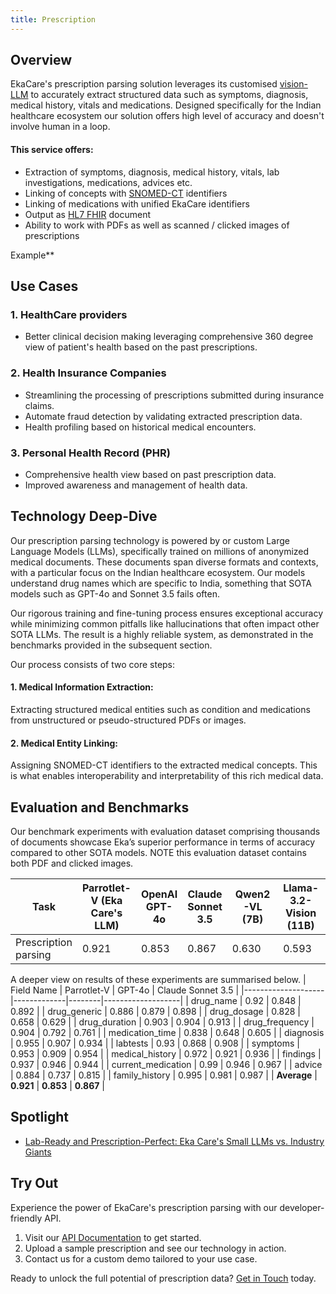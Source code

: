 ```yaml
---
title: Prescription
---
```


## Overview  

EkaCare's prescription parsing solution leverages its customised [vision-LLM](https://info.eka.care/services/lab-ready-and-prescription-perfect-ekas-small-llms-vs-industry-giants) 
to accurately extract structured data such as symptoms, diagnosis, medical history, vitals and medications. Designed specifically for the Indian healthcare ecosystem our solution offers high level of accuracy and doesn't involve human in a loop. 

#### This service offers:
- Extraction of symptoms, diagnosis, medical history, vitals, lab investigations, medications, advices etc.
- Linking of concepts with [SNOMED-CT](https://www.snomed.org/) identifiers
- Linking of medications with unified EkaCare identifiers 
- Output as [HL7 FHIR](https://www.hl7.org/fhir/overview.html) document
- Ability to work with PDFs as well as scanned / clicked images of prescriptions

Example**

## Use Cases  

### 1. **HealthCare providers**  
  - Better clinical decision making leveraging comprehensive 360 degree view of patient's health based on the past prescriptions.

### 2. **Health Insurance Companies**  
   - Streamlining the processing of prescriptions submitted during insurance claims.  
   - Automate fraud detection by validating extracted prescription data.
   - Health profiling based on historical medical encounters.

### 3. **Personal Health Record (PHR)**  
   - Comprehensive health view based on past prescription data.
   - Improved awareness and management of health data.

## Technology Deep-Dive  

Our prescription parsing technology is powered by or custom Large Language Models (LLMs), specifically trained on millions of anonymized medical documents. 
These documents span diverse formats and contexts, with a particular focus on the Indian healthcare ecosystem. Our models understand drug names which 
are specific to India, something that SOTA models such as GPT-4o and Sonnet 3.5 fails often.

Our rigorous training and fine-tuning process ensures exceptional accuracy while minimizing common pitfalls like hallucinations that often impact other SOTA LLMs. 
The result is a highly reliable system, as demonstrated in the benchmarks provided in the subsequent section.

Our process consists of two core steps:  
#### 1. **Medical Information Extraction:** 
Extracting structured medical entities such as condition and medications from unstructured or pseudo-structured PDFs or images.

#### 2. **Medical Entity Linking:** 
Assigning SNOMED-CT identifiers to the extracted medical concepts. This is what enables interoperability and interpretability of this rich medical data.


## Evaluation and Benchmarks  

Our benchmark experiments with evaluation dataset comprising thousands of documents showcase Eka’s superior performance in terms of accuracy compared to other SOTA models. NOTE this evaluation dataset contains both PDF and clicked images.


| Task                  | Parrotlet-V (Eka Care's LLM) | OpenAI GPT-4o | Claude Sonnet 3.5 | Qwen2-VL (7B) | Llama-3.2-Vision (11B) | Phi-3.5-vision (4.2B) |
|-----------------------|------------------------------|----------------|-------------------|---------------|-------------------------|-----------------------|
| Prescription parsing  | 0.921                        | 0.853          | 0.867             | 0.630         | 0.593                   | 0.433                 |


A deeper view on results of these experiments are summarised below.
| Field Name         | Parrotlet-V | GPT-4o | Claude Sonnet 3.5 |
|--------------------|-------------|--------|-------------------|
| drug_name          | 0.92        | 0.848  | 0.892             |
| drug_generic       | 0.886       | 0.879  | 0.898             |
| drug_dosage        | 0.828       | 0.658  | 0.629             |
| drug_duration      | 0.903       | 0.904  | 0.913             |
| drug_frequency     | 0.904       | 0.792  | 0.761             |
| medication_time    | 0.838       | 0.648  | 0.605             |
| diagnosis          | 0.955       | 0.907  | 0.934             |
| labtests           | 0.93        | 0.868  | 0.908             |
| symptoms           | 0.953       | 0.909  | 0.954             |
| medical_history    | 0.972       | 0.921  | 0.936             |
| findings           | 0.937       | 0.946  | 0.944             |
| current_medication | 0.99        | 0.946  | 0.967             |
| advice             | 0.884       | 0.737  | 0.815             |
| family_history     | 0.995       | 0.981  | 0.987             |
| **Average**        | **0.921**   | **0.853** | **0.867**       |


## Spotlight  
- [Lab-Ready and Prescription-Perfect: Eka Care's Small LLMs vs. Industry Giants](https://info.eka.care/services/lab-ready-and-prescription-perfect-ekas-small-llms-vs-industry-giants)

## Try Out  

Experience the power of EkaCare's prescription parsing with our developer-friendly API.  
1. Visit our [API Documentation](https://developer.eka.care/api-reference/general-tools/medical/lab-report/create-records-v2) to get started.  
2. Upload a sample prescription and see our technology in action.  
3. Contact us for a custom demo tailored to your use case.

Ready to unlock the full potential of prescription data? [Get in Touch](ekaconnect@eka.care) today.  
